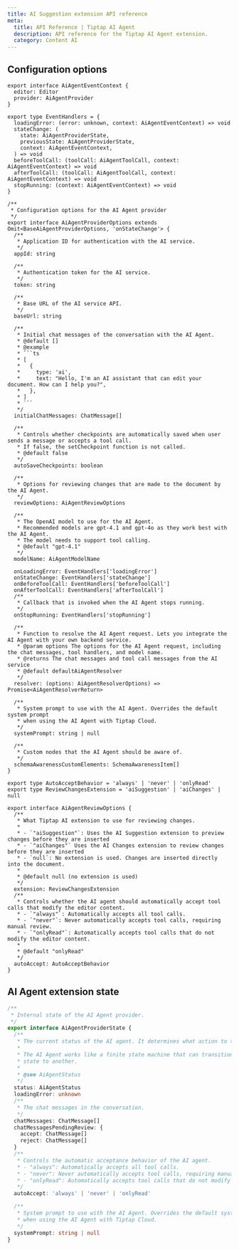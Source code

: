 ```yaml
---
title: AI Suggestion extension API reference
meta:
  title: API Reference | Tiptap AI Agent
  description: API reference for the Tiptap AI Agent extension.
  category: Content AI
---
```


## Configuration options

````tsx
export interface AiAgentEventContext {
  editor: Editor
  provider: AiAgentProvider
}

export type EventHandlers = {
  loadingError: (error: unknown, context: AiAgentEventContext) => void
  stateChange: (
    state: AiAgentProviderState,
    previousState: AiAgentProviderState,
    context: AiAgentEventContext,
  ) => void
  beforeToolCall: (toolCall: AiAgentToolCall, context: AiAgentEventContext) => void
  afterToolCall: (toolCall: AiAgentToolCall, context: AiAgentEventContext) => void
  stopRunning: (context: AiAgentEventContext) => void
}

/**
 * Configuration options for the AI Agent provider
 */
export interface AiAgentProviderOptions extends Omit<BaseAiAgentProviderOptions, 'onStateChange'> {
  /**
   * Application ID for authentication with the AI service.
   */
  appId: string

  /**
   * Authentication token for the AI service.
   */
  token: string

  /**
   * Base URL of the AI service API.
   */
  baseUrl: string

  /**
   * Initial chat messages of the conversation with the AI Agent.
   * @default []
   * @example
   * ```ts
   * [
   *   {
   *     type: 'ai',
   *     text: "Hello, I'm an AI assistant that can edit your document. How can I help you?",
   *   },
   * ]
   * ```
   */
  initialChatMessages: ChatMessage[]

  /**
   * Controls whether checkpoints are automatically saved when user sends a message or accepts a tool call.
   * If false, the setCheckpoint function is not called.
   * @default false
   */
  autoSaveCheckpoints: boolean

  /**
   * Options for reviewing changes that are made to the document by the AI Agent.
   */
  reviewOptions: AiAgentReviewOptions

  /**
   * The OpenAI model to use for the AI Agent.
   * Recommended models are gpt-4.1 and gpt-4o as they work best with the AI Agent.
   * The model needs to support tool calling.
   * @default "gpt-4.1"
   */
  modelName: AiAgentModelName

  onLoadingError: EventHandlers['loadingError']
  onStateChange: EventHandlers['stateChange']
  onBeforeToolCall: EventHandlers['beforeToolCall']
  onAfterToolCall: EventHandlers['afterToolCall']
  /**
   * Callback that is invoked when the AI Agent stops running.
   */
  onStopRunning: EventHandlers['stopRunning']

  /**
   * Function to resolve the AI Agent request. Lets you integrate the AI Agent with your own backend service.
   * @param options The options for the AI Agent request, including the chat messages, tool handlers, and model name.
   * @returns The chat messages and tool call messages from the AI service
   * @default defaultAiAgentResolver
   */
  resolver: (options: AiAgentResolverOptions) => Promise<AiAgentResolverReturn>

  /**
   * System prompt to use with the AI Agent. Overrides the default system prompt
   * when using the AI Agent with Tiptap Cloud.
   */
  systemPrompt: string | null

  /**
   * Custom nodes that the AI Agent should be aware of.
   */
  schemaAwarenessCustomElements: SchemaAwarenessItem[]
}

export type AutoAcceptBehavior = 'always' | 'never' | 'onlyRead'
export type ReviewChangesExtension = 'aiSuggestion' | 'aiChanges' | null

export interface AiAgentReviewOptions {
  /**
   * What Tiptap AI extension to use for reviewing changes.
   *
   * - `"aiSuggestion"`: Uses the AI Suggestion extension to preview changes before they are inserted
   * - `"aiChanges"` Uses the AI Changes extension to review changes before they are inserted
   * - `null`: No extension is used. Changes are inserted directly into the document.
   *
   * @default null (no extension is used)
   */
  extension: ReviewChangesExtension
  /**
   * Controls whether the AI agent should automatically accept tool calls that modify the editor content.
   * - `"always"`: Automatically accepts all tool calls.
   * - `"never"`: Never automatically accepts tool calls, requiring manual review.
   * - `"onlyRead"`: Automatically accepts tool calls that do not modify the editor content.
   *
   * @default "onlyRead"
   */
  autoAccept: AutoAcceptBehavior
}

````

## AI Agent extension state

```ts
/**
 * Internal state of the AI Agent provider.
 */
export interface AiAgentProviderState {
  /**
   * The current status of the AI agent. It determines what action to take next.
   *
   * The AI Agent works like a finite state machine that can transition from one
   * state to another.
   *
   * @see AiAgentStatus
   */
  status: AiAgentStatus
  loadingError: unknown
  /**
   * The chat messages in the conversation.
   */
  chatMessages: ChatMessage[]
  chatMessagesPendingReview: {
    accept: ChatMessage[]
    reject: ChatMessage[]
  }
  /**
   * Controls the automatic acceptance behavior of the AI agent.
   * - "always": Automatically accepts all tool calls.
   * - "never": Never automatically accepts tool calls, requiring manual review.
   * - "onlyRead": Automatically accepts tool calls that do not modify the editor content.
   */
  autoAccept: 'always' | 'never' | 'onlyRead'

  /**
   * System prompt to use with the AI Agent. Overrides the default system prompt
   * when using the AI Agent with Tiptap Cloud.
   */
  systemPrompt: string | null
}
```
